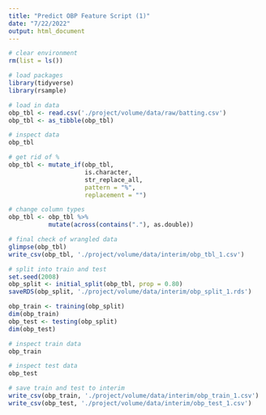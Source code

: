 ```yaml
---
title: "Predict OBP Feature Script (1)"
date: "7/22/2022"
output: html_document
---
```


```r
# clear environment
rm(list = ls())

# load packages
library(tidyverse)
library(rsample)
```

```r
# load in data
obp_tbl <- read.csv('./project/volume/data/raw/batting.csv')
obp_tbl <- as_tibble(obp_tbl)
```

```r
# inspect data
obp_tbl
```

```r
# get rid of %
obp_tbl <- mutate_if(obp_tbl,
                     is.character,
                     str_replace_all,
                     pattern = "%",
                     replacement = "")
```

```r
# change column types
obp_tbl <- obp_tbl %>% 
           mutate(across(contains("."), as.double))
```


```r
# final check of wrangled data
glimpse(obp_tbl)
write_csv(obp_tbl, './project/volume/data/interim/obp_tbl_1.csv')
```

```r
# split into train and test
set.seed(2008)
obp_split <- initial_split(obp_tbl, prop = 0.80)
saveRDS(obp_split, './project/volume/data/interim/obp_split_1.rds')

obp_train <- training(obp_split)
dim(obp_train)
obp_test <- testing(obp_split)
dim(obp_test)
```

```r
# inspect train data
obp_train
```

```r
# inspect test data
obp_test
```

```r
# save train and test to interim
write_csv(obp_train, './project/volume/data/interim/obp_train_1.csv')
write_csv(obp_test, './project/volume/data/interim/obp_test_1.csv')
```

